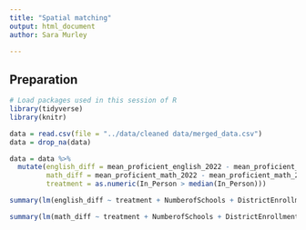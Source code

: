 ```yaml
---
title: "Spatial matching"
output: html_document
author: Sara Murley

---
```


## Preparation
```r
# Load packages used in this session of R
library(tidyverse)
library(knitr)
```

```r
data = read.csv(file = "../data/cleaned data/merged_data.csv")
data = drop_na(data)
```


```r
data = data %>% 
  mutate(english_diff = mean_proficient_english_2022 - mean_proficient_english_2019, 
         math_diff = mean_proficient_math_2022 - mean_proficient_math_2019, 
         treatment = as.numeric(In_Person > median(In_Person)))
```



```r
summary(lm(english_diff ~ treatment + NumberofSchools + DistrictEnrollment + PercentofGiftedStudents + CharterSchoolEnrollment + GeographicSizeofDistrict + AmericanIndian_AlaskanNative + Asian + NativeHawaiianorotherPacificIslander + Black + Hispanic + White + TwoOrMoreRaces + EconomicallyDisadvantaged + EnglishLearner + SpecialEducation + Female + Male + Homeless + MilitaryConnected + perc_unconnected_students + Latitude + Longitude, data = data))
```

```r
summary(lm(math_diff ~ treatment + NumberofSchools + DistrictEnrollment + PercentofGiftedStudents + CharterSchoolEnrollment + GeographicSizeofDistrict + AmericanIndian_AlaskanNative + Asian + NativeHawaiianorotherPacificIslander + Black + Hispanic + White + TwoOrMoreRaces + EconomicallyDisadvantaged + EnglishLearner + SpecialEducation + Female + Male + Homeless + MilitaryConnected + perc_unconnected_students + Latitude + Longitude, data = data))
```


